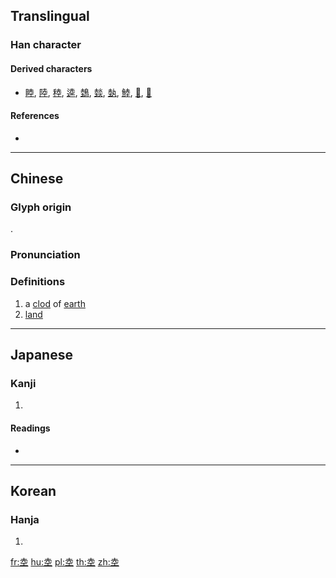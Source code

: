 ==Translingual==

===Han character===
{{Han char|rn=32|rad=土|as=05|sn=8|four=40104|canj=GCG|ids=⿱圥土}}

====Derived characters====
* [[睦]], [[陸]], [[稑]], [[逵]], [[鵱]], [[燅]], [[埶]], [[鯥]], [[𪂚]], [[𡎐]]

====References====
* {{Han ref|kx=0226.340|dkj=04989|dj=0462.110|hdz=10433.040|uh=5774|ud=22388|bh=CBFD|bd=52221}}

----

==Chinese==
{{zh-forms}}

===Glyph origin===
{{Han etym}}
{{Han compound|圥|土|c1=p|c2=s|t2=dust|ls=psc}}.

===Pronunciation===
{{zh-pron
|m=lù
|c=luk6
|mc=y
|oc=y
|ma=
|cat=n
}}

===Definitions===
{{zh-hanzi}}

# a [[clod]] of [[earth]]
# [[land]]

----

==Japanese==

===Kanji===
{{ja-kanji|grade=|rs=土05}}

# {{defn|lang=ja|sort=土05}}

====Readings====
* {{ja-readings|on=[[りく]] (riku), [[ろく]] (roku)|kun=}}

----

==Korean==

===Hanja===
{{ko-hanja|hangeul=[[륙]], [[육]]|eumhun=|rv=ryuk, yuk|mr=ryuk, yuk|y=lyuk, yuk}}

# {{defn|lang=ko|sort=土05}}

[[fr:坴]]
[[hu:坴]]
[[pl:坴]]
[[th:坴]]
[[zh:坴]]